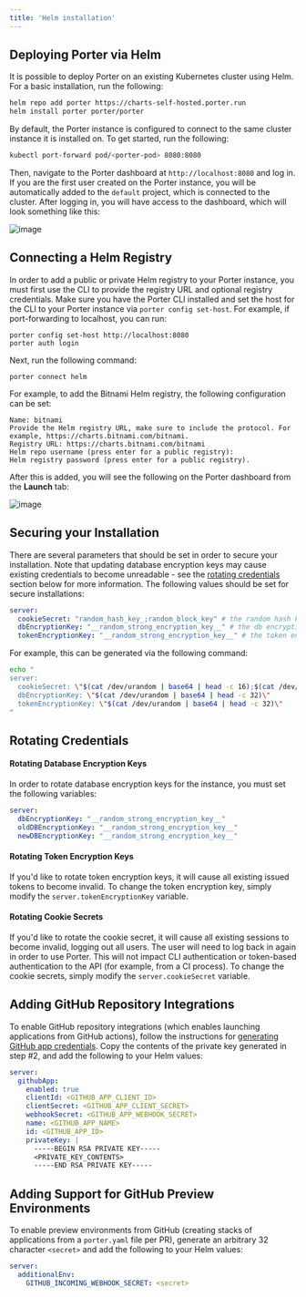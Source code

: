 ```yaml
---
title: 'Helm installation'
---
```


## Deploying Porter via Helm

It is possible to deploy Porter on an existing Kubernetes cluster using Helm. For a basic installation, run the following:

```sh
helm repo add porter https://charts-self-hosted.porter.run
helm install porter porter/porter
```

By default, the Porter instance is configured to connect to the same cluster instance it is installed on. To get started, run the following:

```sh
kubectl port-forward pod/<porter-pod> 8080:8080
```

Then, navigate to the Porter dashboard at `http://localhost:8080` and log in. If you are the first user created on the Porter instance, you will be automatically added to the `default` project, which is connected to the cluster. After logging in, you will have access to the dashboard, which will look something like this:

![image](https://imagedelivery.net/l4LYM_vOYKe7O1NCT_Nc_g/bce6db57-2264-4b4b-93fa-a3f78e1d8100/large)

## Connecting a Helm Registry

In order to add a public or private Helm registry to your Porter instance, you must first use the CLI to provide the registry URL and optional registry credentials. Make sure you have the Porter CLI installed and set the host for the CLI to your Porter instance via `porter config set-host`. For example, if port-forwarding to localhost, you can run:

```
porter config set-host http://localhost:8080
porter auth login
```

Next, run the following command:

```
porter connect helm
```

For example, to add the Bitnami Helm registry, the following configuration can be set:

```
Name: bitnami
Provide the Helm registry URL, make sure to include the protocol. For example, https://charts.bitnami.com/bitnami.
Registry URL: https://charts.bitnami.com/bitnami
Helm repo username (press enter for a public registry):
Helm registry password (press enter for a public registry).
```

After this is added, you will see the following on the Porter dashboard from the **Launch** tab:

![image](https://imagedelivery.net/l4LYM_vOYKe7O1NCT_Nc_g/13079fe9-e4ce-4310-b453-79fb35a5a200/large)

## Securing your Installation

There are several parameters that should be set in order to secure your installation. Note that updating database encryption keys may cause existing credentials to become unreadable - see the [rotating credentials](#rotating-credentials) section below for more information. The following values should be set for secure installations:

```yaml
server:
  cookieSecret: "random_hash_key_;random_block_key" # the random hash key and block key should be 16 characters
  dbEncryptionKey: "__random_strong_encryption_key__" # the db encryption key should be 32 characters
  tokenEncryptionKey: "__random_strong_encryption_key__" # the token encryption key should be 32 characters
```

For example, this can be generated via the following command:

```sh
echo "
server:
  cookieSecret: \"$(cat /dev/urandom | base64 | head -c 16);$(cat /dev/urandom | base64 | head -c 16)\"
  dbEncryptionKey: \"$(cat /dev/urandom | base64 | head -c 32)\"
  tokenEncryptionKey: \"$(cat /dev/urandom | base64 | head -c 32)\"
"
```

## Rotating Credentials

#### Rotating Database Encryption Keys

In order to rotate database encryption keys for the instance, you must set the following variables:

```yaml
server:
  dbEncryptionKey: "__random_strong_encryption_key__"
  oldDBEncryptionKey: "__random_strong_encryption_key__"
  newDBEncryptionKey: "__random_strong_encryption_key__"
```

#### Rotating Token Encryption Keys

If you'd like to rotate token encryption keys, it will cause all existing issued tokens to become invalid. To change the token encryption key, simply modify the `server.tokenEncryptionKey` variable.

#### Rotating Cookie Secrets

If you'd like to rotate the cookie secret, it will cause all existing sessions to become invalid, logging out all users. The user will need to log back in again in order to use Porter. This will not impact CLI authentication or token-based authentication to the API (for example, from a CI process). To change the cookie secrets, simply modify the `server.cookieSecret` variable.

## Adding GitHub Repository Integrations

To enable GitHub repository integrations (which enables launching applications from GitHub actions), follow the instructions for [generating GitHub app credentials](https://docs.porter.run/enterprise/self-hosted/integrations/github). Copy the contents of the private key generated in step #2, and add the following to your Helm values:

```yaml
server:
  githubApp:
    enabled: true
    clientId: <GITHUB_APP_CLIENT_ID>
    clientSecret: <GITHUB_APP_CLIENT_SECRET>
    webhookSecret: <GITHUB_APP_WEBHOOK_SECRET>
    name: <GITHUB_APP_NAME>
    id: <GITHUB_APP_ID>
    privateKey: |
      -----BEGIN RSA PRIVATE KEY-----
      <PRIVATE_KEY_CONTENTS>
      -----END RSA PRIVATE KEY-----
```

## Adding Support for GitHub Preview Environments

To enable preview environments from GitHub (creating stacks of applications from a `porter.yaml` file per PR), generate an arbitrary 32 character `<secret>` and add the following to your Helm values:

```yaml
server:
  additionalEnv:
    GITHUB_INCOMING_WEBHOOK_SECRET: <secret>
```
